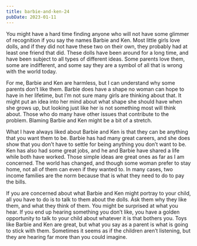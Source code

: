 ```yaml
---
title: barbie-and-ken-24
pubDate: 2023-01-11
---
```


You might have a hard time finding anyone who will not have some glimmer of recognition if you say the names Barbie and Ken. Most little girls love dolls, and if they did not have these two on their own, they probably had at least one friend that did. These dolls have been around for a long time, and have been subject to all types of different ideas. Some parents love them, some are indifferent, and some say they are a symbol of all that is wrong with the world today.

For me, Barbie and Ken are harmless, but I can understand why some parents don’t like them. Barbie does have a shape no woman can hope to have in her lifetime, but I’m not sure many girls are thinking about that. It might put an idea into her mind about what shape she should have when she grows up, but looking just like her is not something most will think about. Those who do many have other issues that contribute to the problem. Blaming Barbie and Ken might be a bit of a stretch.

What I have always liked about Barbie and Ken is that they can be anything that you want them to be. Barbie has had many great careers, and she does show that you don’t have to settle for being anything you don’t want to be. Ken has also had some great jobs, and he and Barbie have shared a life while both have worked. Those simple ideas are great ones as far as I am concerned. The world has changed, and though some woman prefer to stay home, not all of them can even if they wanted to. In many cases, two income families are the norm because that is what they need to do to pay the bills.

If you are concerned about what Barbie and Ken might portray to your child, all you have to do is to talk to them about the dolls. Ask them why they like them, and what they think of them. You might be surprised at what you hear. If you end up hearing something you don’t like, you have a golden opportunity to talk to your child about whatever it is that bothers you. Toys like Barbie and Ken are great, but what you say as a parent is what is going to stick with them. Sometimes it seems as if the children aren’t listening, but they are hearing far more than you could imagine.